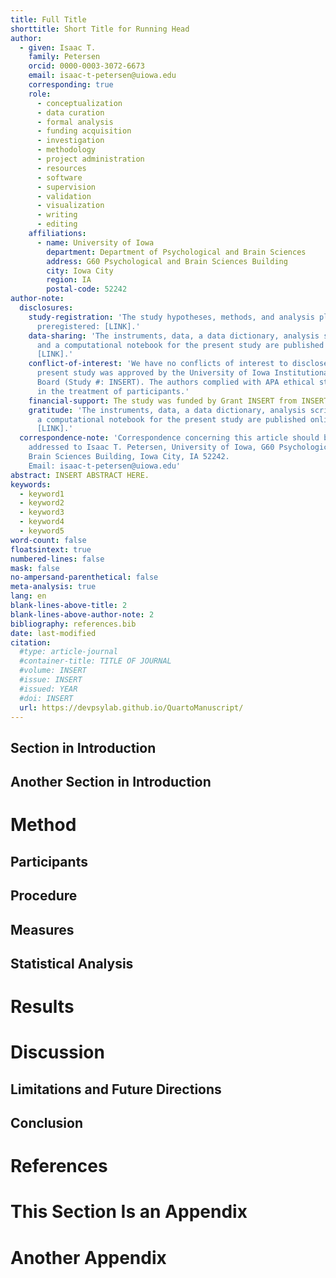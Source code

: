 ```yaml
---
title: Full Title
shorttitle: Short Title for Running Head
author:
  - given: Isaac T.
    family: Petersen
    orcid: 0000-0003-3072-6673
    email: isaac-t-petersen@uiowa.edu
    corresponding: true
    role:
      - conceptualization
      - data curation
      - formal analysis
      - funding acquisition
      - investigation
      - methodology
      - project administration
      - resources
      - software
      - supervision
      - validation
      - visualization
      - writing
      - editing
    affiliations:
      - name: University of Iowa
        department: Department of Psychological and Brain Sciences
        address: G60 Psychological and Brain Sciences Building
        city: Iowa City
        region: IA
        postal-code: 52242
author-note:
  disclosures:
    study-registration: 'The study hypotheses, methods, and analysis plan were
      preregistered: [LINK].'
    data-sharing: 'The instruments, data, a data dictionary, analysis scripts,
      and a computational notebook for the present study are published online: 
      [LINK].'
    conflict-of-interest: 'We have no conflicts of interest to disclose. The 
      present study was approved by the University of Iowa Institutional Review
      Board (Study #: INSERT). The authors complied with APA ethical standards
      in the treatment of participants.'
    financial-support: The study was funded by Grant INSERT from INSERT.
    gratitude: 'The instruments, data, a data dictionary, analysis scripts, and
      a computational notebook for the present study are published online: 
      [LINK].'
  correspondence-note: 'Correspondence concerning this article should be
    addressed to Isaac T. Petersen, University of Iowa, G60 Psychological and
    Brain Sciences Building, Iowa City, IA 52242.
    Email: isaac-t-petersen@uiowa.edu'
abstract: INSERT ABSTRACT HERE.
keywords:
  - keyword1
  - keyword2
  - keyword3
  - keyword4
  - keyword5
word-count: false
floatsintext: true
numbered-lines: false
mask: false
no-ampersand-parenthetical: false
meta-analysis: true
lang: en
blank-lines-above-title: 2
blank-lines-above-author-note: 2
bibliography: references.bib
date: last-modified
citation:
  #type: article-journal
  #container-title: TITLE OF JOURNAL
  #volume: INSERT
  #issue: INSERT
  #issued: YEAR
  #doi: INSERT
  url: https://devpsylab.github.io/QuartoManuscript/
---
```


<!-- The introduction should not have a level-1 heading such as Introduction. -->

## Section in Introduction

## Another Section in Introduction

# Method

## Participants

## Procedure

## Measures

## Statistical Analysis

# Results

# Discussion

## Limitations and Future Directions

## Conclusion

# References

<!-- References will auto-populate in the refs div below -->

::: {#refs}
:::

# This Section Is an Appendix {#apx-a}

# Another Appendix {#apx-b}
